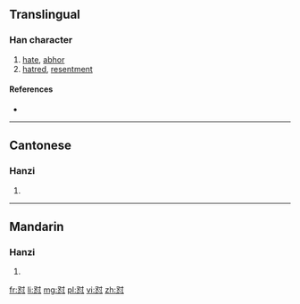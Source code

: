{{also|懟}}
==Translingual==

===Han character===
{{Han char|rn=61|rad=心|as=05|sn=8|four=|canj=水戈心 (EIP)}}

# [[hate]], [[abhor]]
# [[hatred]], [[resentment]]

====References====
* {{Han ref|kx=0383.111|hdz=42282.050|uh=603C|ud=24636}}

----

==Cantonese==

===Hanzi===
{{yue-hanzi|jyut=[[deoi6]], [[zeoi6]]|y=deui6, jeui6|tra=懟}}

# {{defn|lang=yue|sort=心05}}

----

==Mandarin==

===Hanzi===
{{cmn-hanzi|tra=懟|pin=[[duì]] ([[dui4]])|wg=tui<sup>4</sup>}}

# {{defn|lang=cmn|sort=心05}}

[[fr:怼]]
[[li:怼]]
[[mg:怼]]
[[pl:怼]]
[[vi:怼]]
[[zh:怼]]